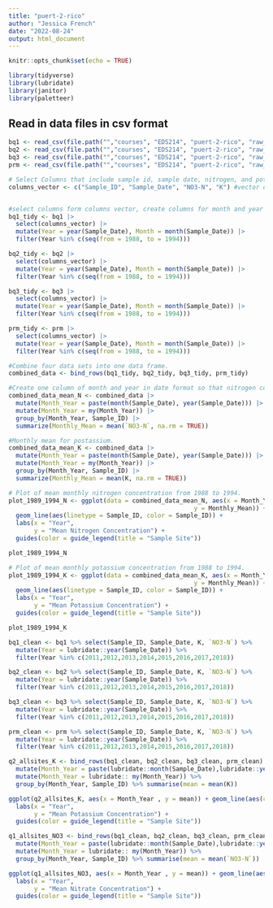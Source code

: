 ```yaml
---
title: "puert-2-rico"
author: "Jessica French"
date: "2022-08-24"
output: html_document
---
```


```r
knitr::opts_chunk$set(echo = TRUE)
```

```r
library(tidyverse)
library(lubridate)
library(janitor)
library(paletteer)
```

## Read in data files in csv format 
```r
bq1 <- read_csv(file.path("","courses", "EDS214", "puert-2-rico", "raw_data", "QuebradaCuenca1-Bisley.csv"))
bq2 <- read_csv(file.path("","courses", "EDS214", "puert-2-rico", "raw_data", "QuebradaCuenca2-Bisley.csv"))
bq3 <- read_csv(file.path("","courses", "EDS214", "puert-2-rico", "raw_data", "QuebradaCuenca3-Bisley.csv"))
prm <- read_csv(file.path("","courses", "EDS214", "puert-2-rico", "raw_data", "RioMameyesPuenteRoto.csv"))
```


```r
# Select Columns that include sample id, sample date, nitrogen, and potassium concentration. 
columns_vector <- c("Sample_ID", "Sample_Date", "NO3-N", "K") #vector of columns to be kept. 


#select columns form columns vector, create columns for month and year adn filter to rows that contain years 1988 to 1994. 
bq1_tidy <- bq1 |> 
  select(columns_vector) |> 
  mutate(Year = year(Sample_Date), Month = month(Sample_Date)) |> 
  filter(Year %in% c(seq(from = 1988, to = 1994)))

bq2_tidy <- bq2 |> 
  select(columns_vector) |> 
  mutate(Year = year(Sample_Date), Month = month(Sample_Date)) |> 
  filter(Year %in% c(seq(from = 1988, to = 1994)))

bq3_tidy <- bq3 |> 
  select(columns_vector) |> 
  mutate(Year = year(Sample_Date), Month = month(Sample_Date)) |> 
  filter(Year %in% c(seq(from = 1988, to = 1994)))

prm_tidy <- prm |> 
  select(columns_vector) |> 
  mutate(Year = year(Sample_Date), Month = month(Sample_Date)) |> 
  filter(Year %in% c(seq(from = 1988, to = 1994)))

#Combine four data sets into one data frame. 
combined_data <- bind_rows(bq1_tidy, bq2_tidy, bq3_tidy, prm_tidy)

```

```r
#Create one column of month and year in date format so that nitrogen concentration can be summarized by month and year.
combined_data_mean_N <- combined_data |> 
  mutate(Month_Year = paste(month(Sample_Date), year(Sample_Date))) |> 
  mutate(Month_Year = my(Month_Year)) |> 
  group_by(Month_Year, Sample_ID) |> 
  summarize(Monthly_Mean = mean(`NO3-N`, na.rm = TRUE))

#Monthly mean for postassium. 
combined_data_mean_K <- combined_data |> 
  mutate(Month_Year = paste(month(Sample_Date), year(Sample_Date))) |> 
  mutate(Month_Year = my(Month_Year)) |> 
  group_by(Month_Year, Sample_ID) |> 
  summarize(Monthly_Mean = mean(K, na.rm = TRUE))
```


```r
# Plot of mean monthly nitrogen concentration from 1988 to 1994. 
plot_1989_1994_N <- ggplot(data = combined_data_mean_N, aes(x = Month_Year,
                                                   y = Monthly_Mean)) +
  geom_line(aes(linetype = Sample_ID, color = Sample_ID)) +
  labs(x = "Year",
       y = "Mean Nitrogen Concentration") +
  guides(color = guide_legend(title = "Sample Site"))

plot_1989_1994_N
```


```r
# Plot of mean monthly potassium concentration from 1988 to 1994. 
plot_1989_1994_K <- ggplot(data = combined_data_mean_K, aes(x = Month_Year,
                                                   y = Monthly_Mean)) +
  geom_line(aes(linetype = Sample_ID, color = Sample_ID)) +
  labs(x = "Year",
       y = "Mean Potassium Concentration") +
  guides(color = guide_legend(title = "Sample Site"))

plot_1989_1994_K
```

```r
bq1_clean <- bq1 %>% select(Sample_ID, Sample_Date, K, `NO3-N`) %>% 
  mutate(Year = lubridate::year(Sample_Date)) %>% 
  filter(Year %in% c(2011,2012,2013,2014,2015,2016,2017,2018))

bq2_clean <- bq2 %>% select(Sample_ID, Sample_Date, K, `NO3-N`) %>% 
  mutate(Year = lubridate::year(Sample_Date)) %>% 
  filter(Year %in% c(2011,2012,2013,2014,2015,2016,2017,2018))

bq3_clean <- bq3 %>% select(Sample_ID, Sample_Date, K, `NO3-N`) %>% 
  mutate(Year = lubridate::year(Sample_Date)) %>% 
  filter(Year %in% c(2011,2012,2013,2014,2015,2016,2017,2018))

prm_clean <- prm %>% select(Sample_ID, Sample_Date, K, `NO3-N`) %>% 
  mutate(Year = lubridate::year(Sample_Date)) %>% 
  filter(Year %in% c(2011,2012,2013,2014,2015,2016,2017,2018))
```

```r
q2_allsites_K <- bind_rows(bq1_clean, bq2_clean, bq3_clean, prm_clean) %>% 
  mutate(Month_Year = paste(lubridate::month(Sample_Date),lubridate::year(Sample_Date))) %>% 
  mutate(Month_Year = lubridate:: my(Month_Year)) %>% 
  group_by(Month_Year, Sample_ID) %>% summarise(mean = mean(K))

ggplot(q2_allsites_K, aes(x = Month_Year , y = mean)) + geom_line(aes(color = Sample_ID)) + scale_color_paletteer_d("fishualize::Koumansetta_rainfordi") + 
  labs(x = "Year",
       y = "Mean Potassium Concentration") +
  guides(color = guide_legend(title = "Sample Site"))
```

```r
q1_allsites_NO3 <- bind_rows(bq1_clean, bq2_clean, bq3_clean, prm_clean) %>% 
  mutate(Month_Year = paste(lubridate::month(Sample_Date),lubridate::year(Sample_Date))) %>% 
  mutate(Month_Year = lubridate:: my(Month_Year)) %>% 
  group_by(Month_Year, Sample_ID) %>% summarise(mean = mean(`NO3-N`))

ggplot(q1_allsites_NO3, aes(x = Month_Year , y = mean)) + geom_line(aes(color = Sample_ID)) + scale_color_paletteer_d("fishualize::Koumansetta_rainfordi")  + 
  labs(x = "Year",
       y = "Mean Nitrate Concentration") +
  guides(color = guide_legend(title = "Sample Site"))
```


